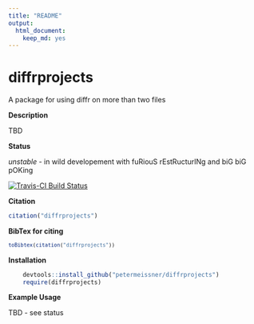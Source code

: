 ```yaml
---
title: "README"
output:
  html_document:
    keep_md: yes
---
```



# diffrprojects

A package for using diffr on more than two files


**Description**

TBD



**Status**

*unstable* - in wild developement with fuRiouS rEstRucturINg and biG biG pOKing

[![Travis-CI Build Status](https://travis-ci.org/petermeissner/diffrprojects.svg?branch=master)](https://travis-ci.org/petermeissner/diffrprojects)


**Citation**


```r
citation("diffrprojects")
```

**BibTex for citing**

<code style="white-space:normal;">
```r
toBibtex(citation("diffrprojects"))
```
</code>



**Installation**

```r
    devtools::install_github("petermeissner/diffrprojects")
    require(diffrprojects)
```


    

**Example Usage**

TBD - see status
   

    
    
    
    
    
    
    
    
    
    

